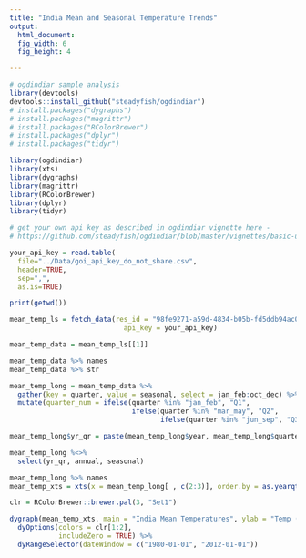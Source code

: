 ```yaml
---
title: "India Mean and Seasonal Temperature Trends"
output:
  html_document:
  fig_width: 6
  fig_height: 4

---
```


```r
# ogdindiar sample analysis
library(devtools)
devtools::install_github("steadyfish/ogdindiar")
# install.packages("dygraphs")
# install.packages("magrittr")
# install.packages("RColorBrewer")
# install.packages("dplyr")
# install.packages("tidyr")
```

```r
library(ogdindiar)
library(xts)
library(dygraphs)
library(magrittr)
library(RColorBrewer)
library(dplyr)
library(tidyr)

# get your own api key as described in ogdindiar vignette here - 
# https://github.com/steadyfish/ogdindiar/blob/master/vignettes/basic-usage-vignette.md

your_api_key = read.table(
  file="../Data/goi_api_key_do_not_share.csv",
  header=TRUE,
  sep=",",
  as.is=TRUE)

print(getwd())
```

```r
mean_temp_ls = fetch_data(res_id = "98fe9271-a59d-4834-b05b-fd5ddb94ac01",
                            api_key = your_api_key)

mean_temp_data = mean_temp_ls[[1]]

mean_temp_data %>% names
mean_temp_data %>% str

mean_temp_long = mean_temp_data %>%
  gather(key = quarter, value = seasonal, select = jan_feb:oct_dec) %>%
  mutate(quarter_num = ifelse(quarter %in% "jan_feb", "Q1",
                              ifelse(quarter %in% "mar_may", "Q2",
                                     ifelse(quarter %in% "jun_sep", "Q3", "Q4"))))

mean_temp_long$yr_qr = paste(mean_temp_long$year, mean_temp_long$quarter_num)

mean_temp_long %<>% 
  select(yr_qr, annual, seasonal)

mean_temp_long %>% names
mean_temp_xts = xts(x = mean_temp_long[ , c(2:3)], order.by = as.yearqtr(mean_temp_long[ , 1]))

clr = RColorBrewer::brewer.pal(3, "Set1")
```


```r
dygraph(mean_temp_xts, main = "India Mean Temperatures", ylab = "Temp (C)") %>%
  dyOptions(colors = clr[1:2], 
            includeZero = TRUE) %>%
  dyRangeSelector(dateWindow = c("1980-01-01", "2012-01-01"))
```